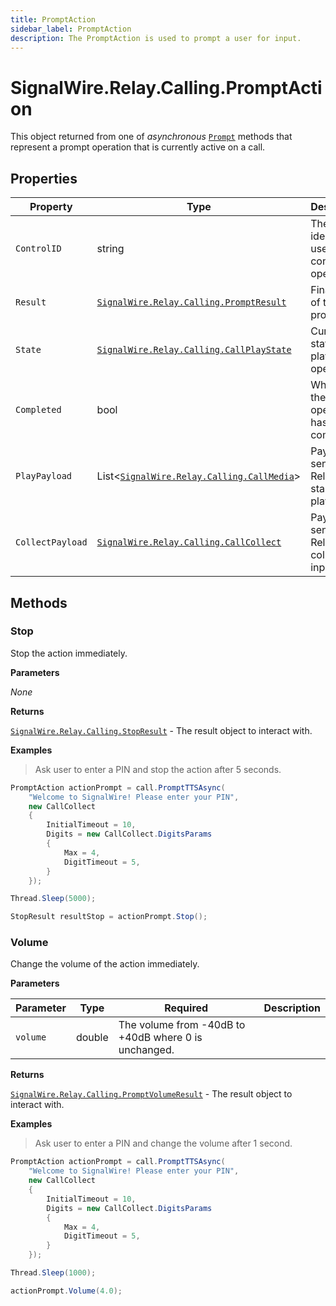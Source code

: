 ```yaml
---
title: PromptAction
sidebar_label: PromptAction
description: The PromptAction is used to prompt a user for input.
---
```


[signalwire-relay-calling-callcollect]: ../call-collect
[signalwire-relay-calling-callmedia]: ../call-media
[signalwire-relay-calling-callplaystate]: ../call-play-state
[signalwire-relay-calling-promptresult]: ../results/prompt-result
[signalwire-relay-calling-promptvolumeresult]: ../results/prompt-volume-result
[signalwire-relay-calling-stopresult]: ../results/stop-result
[call]: ../call#prompt

# SignalWire.Relay.Calling.PromptAction

This object returned from one of _asynchronous_ [`Prompt`][call] methods that represent a prompt operation that is currently active on a call.

## Properties

| Property | Type | Description |
| -------- | ---- | ----------- |
| `ControlID` | string | The identifier used to control the operation. |
| `Result` | [`SignalWire.Relay.Calling.PromptResult`][signalwire-relay-calling-promptresult] | Final result of this prompt. |
| `State` | [`SignalWire.Relay.Calling.CallPlayState`][signalwire-relay-calling-callplaystate] | Current state of the play operation. |
| `Completed` | bool | Whether the prompt operation has completed. |
| `PlayPayload` | List&lt;[`SignalWire.Relay.Calling.CallMedia`][signalwire-relay-calling-callmedia]&gt; | Payload sent to Relay to start playing. |
| `CollectPayload` | [`SignalWire.Relay.Calling.CallCollect`][signalwire-relay-calling-callcollect] | Payload sent to Relay to collect input. |

## Methods

### Stop

Stop the action immediately.

**Parameters**

_None_

**Returns**

[`SignalWire.Relay.Calling.StopResult`][signalwire-relay-calling-stopresult] - The result object to interact with.

**Examples**

> Ask user to enter a PIN and stop the action after 5 seconds.

```csharp
PromptAction actionPrompt = call.PromptTTSAsync(
    "Welcome to SignalWire! Please enter your PIN",
    new CallCollect
    {
        InitialTimeout = 10,
        Digits = new CallCollect.DigitsParams
        {
            Max = 4,
            DigitTimeout = 5,
        }
    });

Thread.Sleep(5000);

StopResult resultStop = actionPrompt.Stop();
```

### Volume

Change the volume of the action immediately.

**Parameters**

| Parameter | Type | Required | Description |
| --------- | ---- | -------- | ----------- |
| `volume` | double | The volume from -40dB to +40dB where 0 is unchanged.

**Returns**

[`SignalWire.Relay.Calling.PromptVolumeResult`][signalwire-relay-calling-promptvolumeresult] - The result object to interact with.

**Examples**

> Ask user to enter a PIN and change the volume after 1 second.

```csharp
PromptAction actionPrompt = call.PromptTTSAsync(
    "Welcome to SignalWire! Please enter your PIN",
    new CallCollect
    {
        InitialTimeout = 10,
        Digits = new CallCollect.DigitsParams
        {
            Max = 4,
            DigitTimeout = 5,
        }
    });

Thread.Sleep(1000);

actionPrompt.Volume(4.0);
```